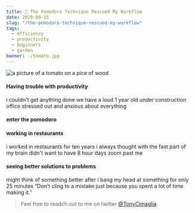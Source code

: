 ```yaml
---
title: 🌱 The Pomodoro Technique Rescued My Workflow 
date: 2020-09-15
slug: "/the-pomodoro-technique-rescued-my-workflow"
tags:
  - efficiency
  - productivity
  - beginners
  - garden
banner: ./tomato.jpg
---
```


![a picture of a tomato on a pice of wood](./tomato.jpg)

#### Having trouble with productivity
i couldn't get anything done
we have a loud 1 year old
under construction office
stressed out and anxious about everything

#### enter the pomodoro


#### working in restaurants
i worked in restaurants for ten years
i always thought with the fast part of my brain
didn't want to have 8 hour days zoom past me

#### seeing better solutions to problems
might think of something better after i bang my head at something for only 25 minutes
“Don’t cling to a mistake just because you spent a lot of time making it.”


> Feel free to readch out to me on twitter [@TonyCimaglia](https://twitter.com/TonyCimaglia "Tony Cimaglia").